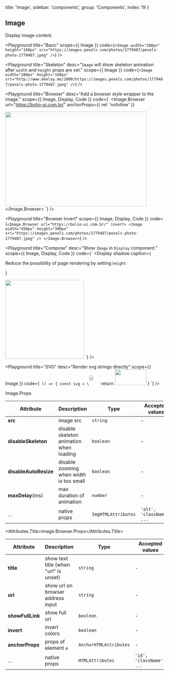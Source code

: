 
  title: 'Image',
  sidebar: 'components',
  group: 'Components',
  index: 19
}

## Image

Display image content.

<Playground
  title="Basic"
  scope={{ Image }}
  code={`
<Image
  width="280px"
  height="160px"
  src="https://images.pexels.com/photos/1779487/pexels-photo-1779487.jpeg"
/>
`}
/>

<Playground
  title="Skeleton"
  desc="`Image` will show skeleton animation after `width` and `height` props are set."
  scope={{ Image }}
  code={`
<Image
  width="280px"
  height="160px"
  src="http://www.deelay.me/2000/https://images.pexels.com/photos/1779487/pexels-photo-1779487.jpeg"
/>
`}
/>

<Playground
  title="Browser"
  desc="Add a browser style wrapper to the image."
  scope={{ Image, Display, Code }}
  code={`
<Image.Browser
  url="https://bolio-ui.com.br/"
  anchorProps={{ rel: 'nofollow' }}
>
  <Image
    width="450px"
    height="300px"
    src="https://images.pexels.com/photos/1779487/pexels-photo-1779487.jpeg"
  />
</Image.Browser>
`}
/>

<Playground
  title="Browser Invert"
  scope={{ Image, Display, Code }}
  code={`
<Image.Browser url="https://bolio-ui.com.br/" invert>
  <Image
    width="450px"
    height="300px"
    src="https://images.pexels.com/photos/1779487/pexels-photo-1779487.jpeg"
  />
</Image.Browser>
`}
/>

<Playground
  title="Compose"
  desc="Show `Image` in `Display` component."
  scope={{ Image, Display, Code }}
  code={`
<Display
  shadow
  caption={
    <p>
      Reduce the possibility of page rendering by setting <Code>height</Code>
    </p>
  }
>
  <Image
    height="250px"
    src="https://images.pexels.com/photos/1779487/pexels-photo-1779487.jpeg"
  />
</Display>
`}
/>

<Playground
  title="SVG"
  desc="Render svg strings directly"
  scope={{ Image }}
  code={`
() => {
  const svg = \`<svg xmlns="http://www.w3.org/2000/svg" width="30px" height="30px" viewBox="0 0 30 30" fill="none">
    <path d="M13.5 3.5H14V3.29289L13.8536 3.14645L13.5 3.5ZM10.5 0.5L10.8536 0.146447L10.7071 0H10.5V0.5ZM2.5 6.5V6H2V6.5H2.5ZM2.5 8.5H2V9H2.5V8.5ZM4.5 8.5H5V8H4.5V8.5ZM4.5 10.5V11H5V10.5H4.5ZM6.5 9.5H6V9.70711L6.14645 9.85355L6.5 9.5ZM7.5 10.5L7.14645 10.8536L7.5 11.2071L7.85355 10.8536L7.5 10.5ZM8.5 9.5L8.85355 9.85355L9 9.70711V9.5H8.5ZM10.5 6.5V6H10V6.5H10.5ZM10.5 10.5H10V11H10.5V10.5ZM12.5 10.5V11H13V10.5H12.5ZM2 5V1.5H1V5H2ZM13 3.5V5H14V3.5H13ZM2.5 1H10.5V0H2.5V1ZM10.1464 0.853553L13.1464 3.85355L13.8536 3.14645L10.8536 0.146447L10.1464 0.853553ZM2 1.5C2 1.22386 2.22386 1 2.5 1V0C1.67157 0 1 0.671573 1 1.5H2ZM1 12V13.5H2V12H1ZM2.5 15H12.5V14H2.5V15ZM14 13.5V12H13V13.5H14ZM12.5 15C13.3284 15 14 14.3284 14 13.5H13C13 13.7761 12.7761 14 12.5 14V15ZM1 13.5C1 14.3284 1.67157 15 2.5 15V14C2.22386 14 2 13.7761 2 13.5H1ZM5 6H2.5V7H5V6ZM2 6.5V8.5H3V6.5H2ZM2.5 9H4.5V8H2.5V9ZM4 8.5V10.5H5V8.5H4ZM4.5 10H2V11H4.5V10ZM6 6V9.5H7V6H6ZM6.14645 9.85355L7.14645 10.8536L7.85355 10.1464L6.85355 9.14645L6.14645 9.85355ZM7.85355 10.8536L8.85355 9.85355L8.14645 9.14645L7.14645 10.1464L7.85355 10.8536ZM9 9.5V6H8V9.5H9ZM13 6H10.5V7H13V6ZM10 6.5V10.5H11V6.5H10ZM10.5 11H12.5V10H10.5V11ZM13 10.5V8.5H12V10.5H13Z" fill="gray"/>
  </svg>\`
  return <Image width="100px" height="50px" src={svg} />
}
`}
/>

<Attributes edit="/pages/docs/components/image.mdx">
<Attributes.Title>Image.Props</Attributes.Title>

| Attribute             | Description                             | Type                | Accepted values           | Default |
| --------------------- | --------------------------------------- | ------------------- | ------------------------- | ------- |
| **src**               | image src                               | `string`            | -                         | -       |
| **disableSkeleton**   | disable skeleton animation when loading | `boolean`           | -                         | `false` |
| **disableAutoResize** | disable zooming when width is too small | `boolean`           | -                         | `false` |
| **maxDelay**(ms)      | max duration of animation               | `number`            | -                         | `3000`  |
| ...                   | native props                            | `ImgHTMLAttributes` | `'alt', 'className', ...` | -       |

<Attributes.Title>Image.Browser.Props</Attributes.Title>

| Attribute        | Description                           | Type                   | Accepted values          | Default |
| ---------------- | ------------------------------------- | ---------------------- | ------------------------ | ------- |
| **title**        | show text title (when "url" is unset) | `string`               | -                        | -       |
| **url**          | show url on browser address input     | `string`               | -                        | -       |
| **showFullLink** | show full url                         | `boolean`              | -                        | `false` |
| **invert**       | invert colors                         | `boolean`              | -                        | `false` |
| **anchorProps**  | props of element `a`                  | `AnchorHTMLAttributes` | -                        | `{}`    |
| ...              | native props                          | `HTMLAttributes`       | `'id', 'className', ...` | -       |

</Attributes>

